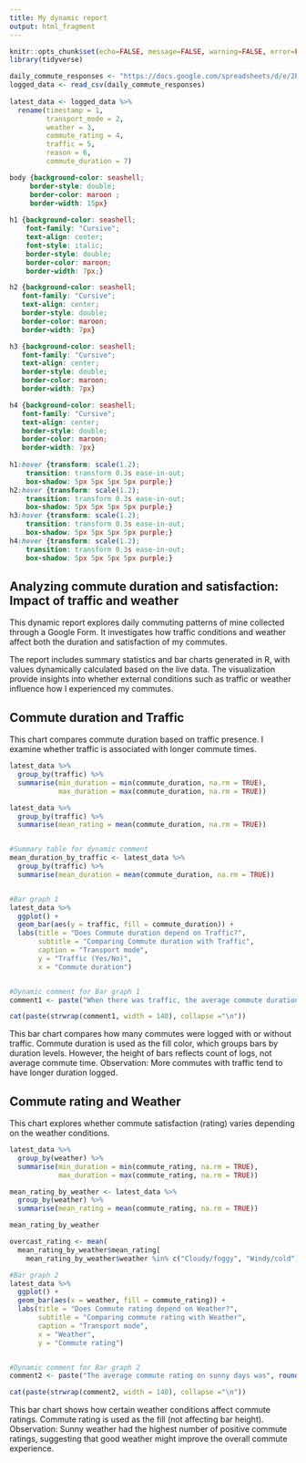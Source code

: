 ```yaml
---
title: My dynamic report
output: html_fragment
---
```


```r
knitr::opts_chunk$set(echo=FALSE, message=FALSE, warning=FALSE, error=FALSE)
library(tidyverse)

daily_commute_responses <- "https://docs.google.com/spreadsheets/d/e/2PACX-1vRyT9UZWzU53c1qSzB3qSp6XXQyBvq2GfVeahaK3xWSXtT4drOncOVEvOUK_DJ3v-ax9ZHcD4nRbM2z/pub?gid=19179063&single=true&output=csv"
logged_data <- read_csv(daily_commute_responses)
  
latest_data <- logged_data %>%
  rename(timestamp = 1, 
         transport_mode = 2,  
         weather = 3, 
         commute_rating = 4, 
         traffic = 5, 
         reason = 6, 
         commute_duration = 7)

```

```css

body {background-color: seashell; 
     border-style: double;
     border-color: maroon ;
     border-width: 15px}
     
h1 {background-color: seashell;
    font-family: "Cursive";
    text-align: center;
    font-style: italic;
    border-style: double;
    border-color: maroon;
    border-width: 7px;}

h2 {background-color: seashell;
   font-family: "Cursive";
   text-align: center;
   border-style: double;
   border-color: maroon;
   border-width: 7px}

h3 {background-color: seashell;
   font-family: "Cursive";
   text-align: center;
   border-style: double;
   border-color: maroon;
   border-width: 7px}

h4 {background-color: seashell;
   font-family: "Cursive";
   text-align: center;
   border-style: double;
   border-color: maroon;
   border-width: 7px}
   
h1:hover {transform: scale(1.2);
    transition: transform 0.3s ease-in-out;
    box-shadow: 5px 5px 5px 5px purple;}
h2:hover {transform: scale(1.2);
    transition: transform 0.3s ease-in-out;
    box-shadow: 5px 5px 5px 5px purple;}
h3:hover {transform: scale(1.2);
    transition: transform 0.3s ease-in-out;
    box-shadow: 5px 5px 5px 5px purple;}
h4:hover {transform: scale(1.2);
    transition: transform 0.3s ease-in-out;
    box-shadow: 5px 5px 5px 5px purple;}

```

## Analyzing commute duration and satisfaction: Impact of traffic and weather

This dynamic report explores daily commuting patterns of mine collected through a Google Form. It investigates how traffic conditions and weather affect both the duration and satisfaction of my commutes.

The report includes summary statistics and bar charts generated in R, with values dynamically calculated based on the live data. The visualization provide insights into whether external conditions such as traffic or weather influence how I experienced my commutes.

## Commute duration and Traffic

This chart compares commute duration based on traffic presence. I examine whether traffic is associated with longer commute times.

```r

latest_data %>%
  group_by(traffic) %>%
  summarise(min_duration = min(commute_duration, na.rm = TRUE),
            max_duration = max(commute_duration, na.rm = TRUE))

latest_data %>%
  group_by(traffic) %>%
  summarise(mean_rating = mean(commute_duration, na.rm = TRUE))


#Summary table for dynamic comment
mean_duration_by_traffic <- latest_data %>%
  group_by(traffic) %>%
  summarise(mean_duration = mean(commute_duration, na.rm = TRUE))


#Bar graph 1
latest_data %>%
  ggplot() +
  geom_bar(aes(y = traffic, fill = commute_duration)) +
  labs(title = "Does Commute duration depend on Traffic?",
       subtitle = "Comparing Commute duration with Traffic",
       caption = "Transport mode",
       y = "Traffic (Yes/No)",
       x = "Commute duration")


#Dynamic comment for Bar graph 1
comment1 <- paste("When there was traffic, the average commute duration was", round (mean_duration_by_traffic$mean_duration[mean_duration_by_traffic$traffic == "Yes"], 1),"minutes. Without traffic, it was", round(mean_duration_by_traffic$mean_duration[mean_duration_by_traffic$traffic == "No"], 1)," minutes.")

cat(paste(strwrap(comment1, width = 140), collapse ="\n"))
```

This bar chart compares how many commutes were logged with or without traffic. Commute duration is used as the fill color, which groups bars by duration levels. However, the height of bars reflects count of logs, not average commute time. Observation: More commutes with traffic tend to have longer duration logged.

## Commute rating and Weather

This chart explores whether commute satisfaction (rating) varies depending on the weather conditions.

```r

latest_data %>%
  group_by(weather) %>%
  summarise(min_duration = min(commute_rating, na.rm = TRUE),
            max_duration = max(commute_rating, na.rm = TRUE))

mean_rating_by_weather <- latest_data %>%
  group_by(weather) %>%
  summarise(mean_rating = mean(commute_rating, na.rm = TRUE))

mean_rating_by_weather

overcast_rating <- mean(
  mean_rating_by_weather$mean_rating[
    mean_rating_by_weather$weather %in% c("Cloudy/foggy", "Windy/cold")])

#Bar graph 2
latest_data %>%
  ggplot() +
  geom_bar(aes(x = weather, fill = commute_rating)) +
  labs(title = "Does Commute rating depend on Weather?",
       subtitle = "Comparing commute rating with Weather",
       caption = "Transport mode",
       x = "Weather",
       y = "Commute rating")  


#Dynamic comment for Bar graph 2
comment2 <- paste("The average commute rating on sunny days was", round(mean_rating_by_weather$mean_rating [mean_rating_by_weather$weather == "Sunny"], 1), "On overcast days with either winds or cold weather, it was", round(overcast_rating, 1))

cat(paste(strwrap(comment2, width = 140), collapse ="\n"))
```

This bar chart shows how certain weather conditions affect commute ratings. Commute rating is used as the fill (not affecting bar height). Observation: Sunny weather had the highest number of positive commute ratings, suggesting that good weather might improve the overall commute experience.
